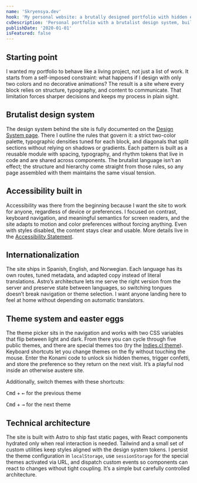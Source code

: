 ```yaml
---
name: 'Skryensya.dev'
hook: 'My personal website: a brutally designed portfolio with hidden easter eggs, advanced theme system, and technical details that demonstrate attention to detail and frontend expertise.'
cvDescription: 'Personal portfolio with a brutalist design system, built-in accessibility, interactive easter eggs, and a technical architecture that highlights attention to detail.'
publishDate: '2020-01-01'
isFeatured: false
---
```



## Starting point

I wanted my portfolio to behave like a living project, not just a list of work. It starts from a self-imposed constraint: what happens if I design with only two colors and no decorative animations? The result is a site where every block relies on structure, typography, and content to communicate. That limitation forces sharper decisions and keeps my process in plain sight.

## Brutalist design system

The design system behind the site is fully documented on the [Design System page](/en/design-system). There I outline the rules that govern it: a strict two-color palette, typographic densities tuned for each block, and diagonals that split sections without relying on shadows or gradients. Each pattern is built as a reusable module with spacing, typography, and rhythm tokens that live in code and are shared across components. The brutalist language isn’t an effect; the structure and hierarchy come straight from those rules, so any page assembled with them maintains the same visual tension.

## Accessibility built in

Accessibility was there from the beginning because I want the site to work for anyone, regardless of device or preferences. I focused on contrast, keyboard navigation, and meaningful semantics for screen readers, and the site adapts to motion and color preferences without forcing anything. Even with styles disabled, the content stays clear and usable. More details live in the [Accessibility Statement](/en/accessibility-statement).

## Internationalization

The site ships in Spanish, English, and Norwegian. Each language has its own routes, tuned metadata, and adapted copy instead of literal translations. Astro’s architecture lets me serve the right version from the server and preserve state between languages, so switching tongues doesn’t break navigation or theme selection. I want anyone landing here to feel at home without depending on automatic translators.

## Theme system and easter eggs

The theme picker sits in the navigation and works with two CSS variables that flip between light and dark. From there you can cycle through five public themes, and there are special themes too (try the [Indies.cl theme](/en/?theme=indies)). Keyboard shortcuts let you change themes on the fly without touching the mouse. Enter the Konami code to unlock six hidden themes, trigger confetti, and store the preference so they return on the next visit. It’s a playful nod inside an otherwise austere site.

Additionally, switch themes with these shortcuts:

<div class="space-y-4">
  <p>
    <Kbd>Cmd</Kbd> + <Kbd>←</Kbd> for the previous theme
  </p>
  <p>
    <Kbd>Cmd</Kbd> + <Kbd>→</Kbd> for the next theme
  </p>
</div>

## Technical architecture

The site is built with Astro to ship fast static pages, with React components hydrated only when real interaction is needed. Tailwind and a small set of custom utilities keep styles aligned with the design system tokens. I persist the theme configuration in `localStorage`, use `sessionStorage` for the special themes activated via URL, and dispatch custom events so components can react to changes without tight coupling. It’s a simple but carefully controlled architecture.
